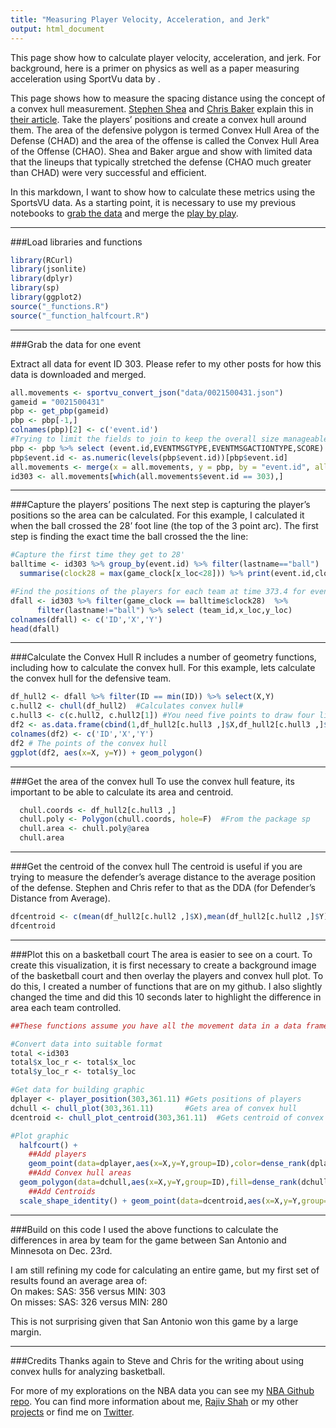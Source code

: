 ```yaml
---
title: "Measuring Player Velocity, Acceleration, and Jerk"
output: html_document
---
```


This page show how to calculate player velocity, acceleration, and jerk.  For background, here is a primer on physics as well as a paper measuring acceleration using SportVu data by .


This page shows how to measure the spacing distance using the concept of a convex hull measurement.  [Stephen Shea](https://twitter.com/SteveShea33) and [Chris Baker](https://twitter.com/ChrisBakerAM) explain this in [their article](http://www.basketballanalyticsbook.com/2015/09/14/preliminary-investigation-into-defensive-stretch/).  Take the players' positions and create a convex hull around them.  The area of the defensive polygon is termed Convex Hull Area of the Defense (CHAD) and the area of the offense is called the Convex Hull Area of the Offense (CHAO).  Shea and Baker argue and show with limited data that the lineups that typically stretched the defense (CHAO much greater than CHAD) were very successful and efficient.

In this markdown, I want to show how to calculate these metrics using the SportsVU data.  As a starting point, it is necessary to use my previous notebooks to [grab the data](http://projects.rajivshah.com/sportvu/EDA_NBA_SportVu.html) and merge the [play by play](http://projects.rajivshah.com/sportvu/PBP_NBA_SportVu.html).

***
###Load libraries and functions
```r
library(RCurl)
library(jsonlite)
library(dplyr)
library(sp)
library(ggplot2)
source("_functions.R")
source("_function_halfcourt.R")
```


***
###Grab the data for one event

Extract all data for event ID 303. Please refer to my other posts for how this data is downloaded and merged.
```r
all.movements <- sportvu_convert_json("data/0021500431.json")
gameid = "0021500431"
pbp <- get_pbp(gameid) 
pbp <- pbp[-1,]
colnames(pbp)[2] <- c('event.id')
#Trying to limit the fields to join to keep the overall size manageable
pbp <- pbp %>% select (event.id,EVENTMSGTYPE,EVENTMSGACTIONTYPE,SCORE)
pbp$event.id <- as.numeric(levels(pbp$event.id))[pbp$event.id]
all.movements <- merge(x = all.movements, y = pbp, by = "event.id", all.x = TRUE)
id303 <- all.movements[which(all.movements$event.id == 303),]
```

***
###Capture the players' positions
The next step is capturing the player's positions so the area can be calculated. For this example, I calculated it when the ball crossed the 28' foot line (the top of the 3 point arc). The first step is finding the exact time the ball crossed the the line:

```r
#Capture the first time they get to 28'
balltime <- id303 %>% group_by(event.id) %>% filter(lastname=="ball")  %>% 
  summarise(clock28 = max(game_clock[x_loc<28])) %>% print(event.id,clock28)

#Find the positions of the players for each team at time 373.4 for event 303
dfall <- id303 %>% filter(game_clock == balltime$clock28)  %>% 
      filter(lastname!="ball") %>% select (team_id,x_loc,y_loc)
colnames(dfall) <- c('ID','X','Y')
head(dfall)
```

***
###Calculate the Convex Hull
R includes a number of geometry functions, including how to calculate the convex hull.
For this example, lets calculate the convex hull for the defensive team.

```r
df_hull2 <- dfall %>% filter(ID == min(ID)) %>% select(X,Y)
c.hull2 <- chull(df_hull2)  #Calculates convex hull#
c.hull3 <- c(c.hull2, c.hull2[1]) #You need five points to draw four line segments, so we add the first set of points at the end
df2 <- as.data.frame(cbind(1,df_hull2[c.hull3 ,]$X,df_hull2[c.hull3 ,]$Y))
colnames(df2) <- c('ID','X','Y')
df2 # The points of the convex hull
ggplot(df2, aes(x=X, y=Y)) + geom_polygon()  
```


***
###Get the area of the convex hull
To use the convex hull feature, its important to be able to calculate its area and centroid.

```r
  chull.coords <- df_hull2[c.hull3 ,]
  chull.poly <- Polygon(chull.coords, hole=F)  #From the package sp
  chull.area <- chull.poly@area
  chull.area
```  

***
###Get the centroid of the convex hull
The centroid is useful if you are trying to measure the defender’s average distance to the average position of the defense. Stephen and Chris refer to that as the DDA (for Defender’s Distance from Average).
```r
dfcentroid <- c(mean(df_hull2[c.hull2 ,]$X),mean(df_hull2[c.hull2 ,]$Y))
dfcentroid 
```  

***
###Plot this on a basketball court
The area is easier to see on a court. To create this visualization, it is first necessary to create a background image of the basketball court and then overlay the players and convex hull plot. To do this, I created a number of functions that are on my github. I also slightly changed the time and did this 10 seconds later to highlight the difference in area each team controlled.

```r
##These functions assume you have all the movement data in a data frame called total

#Convert data into suitable format
total <-id303
total$x_loc_r <- total$x_loc
total$y_loc_r <- total$y_loc

#Get data for building graphic
dplayer <- player_position(303,361.11) #Gets positions of players
dchull <- chull_plot(303,361.11)       #Gets area of convex hull
dcentroid <- chull_plot_centroid(303,361.11)  #Gets centroid of convex hull

#Plot graphic
  halfcourt() + 
    ##Add players
    geom_point(data=dplayer,aes(x=X,y=Y,group=ID),color=dense_rank(dplayer$ID),size=5) + scale_colour_brewer() +
    ##Add Convex hull areas
  geom_polygon(data=dchull,aes(x=X,y=Y,group=ID),fill=dense_rank(dchull$ID),alpha = 0.2) + scale_fill_brewer() + 
    ##Add Centroids
  scale_shape_identity() + geom_point(data=dcentroid,aes(x=X,y=Y,group=dcentroid$ID),color=(dcentroid$ID),size=3,shape=8) 
```

***
###Build on this code
I used the above functions to calculate the differences in area by team for the game between San Antonio and Minnesota on Dec. 23rd.

I am still refining my code for calculating an entire game, but my first set of results found an average area of:  
On makes:  SAS: 356 versus MIN: 303  
On misses: SAS: 326 versus MIN: 280  

This is not surprising given that San Antonio won this game by a large margin.  

***
###Credits
Thanks again to Steve and Chris for the writing about using convex hulls for analyzing basketball.

For more of my explorations on the NBA data you can see my [NBA Github repo](https://github.com/rajshah4/NBA_SportVu). You can find more information about me, [Rajiv Shah](http://www.rajivshah.com) or my other [projects](http://projects.rajivshah.com) or find me on [Twitter](http://twitter.com/rajcs4).
